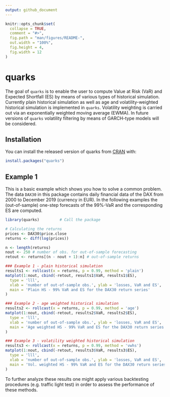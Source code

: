 ```yaml
---
output: github_document
---
```


<!-- README.md is generated from README.Rmd. Please edit that file -->

```r
knitr::opts_chunk$set(
  collapse = TRUE,
  comment = "#>",
  fig.path = "man/figures/README-",
  out.width = "100%",
  fig.height = 4,
  fig.width = 12
)
```

# quarks

<!-- badges: start -->
<!-- badges: end -->

The goal of `quarks` is to enable the user to compute Value at Risk (VaR) and Expected Shortfall (ES)
by means of various types of historical simulation. Currently plain historical simulation as well as
age and volatility-weighted historical simulation is implemented in `quarks`. Volatility weighting is
carried out via an exponentially weighted moving average (EWMA). In future versions of `quarks` 
volatility filtering by means of GARCH-type models will be considered.

## Installation

You can install the released version of quarks from [CRAN](https://CRAN.R-project.org) with:

``` r
install.packages("quarks")
```

## Example 1

This is a basic example which shows you how to solve a common problem. The data `DAX30` in this package
contains daily financial data of the DAX from 2000 to December 2019 (currency in EUR). In the
following examples the (out-of-sample) one-step forecasts of the 99$\%$-VaR and the corresponding ES are
computed.


```r
library(quarks)         # Call the package
```
```r
# Calculating the returns
prices <- DAX30$price.close
returns <- diff(log(prices))

n <- length(returns)
nout <- 250 # number of obs. for out-of-sample forecasting
retout <- returns[(n - nout + 1):n] # out-of-sample returns

### Example 1 - plain historical simulation 
results1 <- rollcast(x = returns, p = 0.99, method = 'plain')
matplot(1:nout, cbind(-retout, results1$VaR, results1$ES),
  type = 'lll',
  xlab = 'number of out-of-sample obs.', ylab = 'losses, VaR and ES',
  main = 'Plain HS - 99% VaR and ES for the DAX30 return series'
)
```

```r
### Example 2 - age weighted historical simulation 
results2 <- rollcast(x = returns, p = 0.99, method = 'age')
matplot(1:nout, cbind(-retout, results2$VaR, results2$ES),
  type = 'lll',
  xlab = 'number of out-of-sample obs.', ylab = 'losses, VaR and ES',
  main = 'Age weighted HS - 99% VaR and ES for the DAX30 return series'
)
```

```r
### Example 3 - volatility weighted historical simulation 
results3 <- rollcast(x = returns, p = 0.99, method = 'vwhs')
matplot(1:nout, cbind(-retout, results3$VaR, results3$ES),
  type = 'lll',
  xlab = 'number of out-of-sample obs.', ylab = 'losses, VaR and ES',
  main = 'Vol. weighted HS - 99% VaR and ES for the DAX30 return series'
)
```

To further analyze these results one might apply various backtesting procedures (e.g. traffic light test) in order
to assess the performance of these methods.
